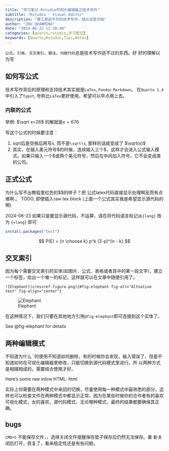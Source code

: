 ```yaml
---
title: "学习笔记-Rstudio可视化编辑器之技术写作"
subtitle: "Rstudio - Visual Editor"
description: "理工男逃不开的技术写作，就从这里开始"
author: "ZHU QUANMING"
date: "2024-06-22 12:30:40"
categories: [quarto,rstudio,学习笔记]
keywords: [Quarto,Rstudio,Tips,Notes]
---
```


`公式`、`引用`、`交叉索引`、`脚注`、`内嵌代码`总是技术写作逃不过的东西。好
好的理解以为写

## 如何写公式

技术写作背后的原理和支持技术其实就是`LaTex`, `Pandoc` `Markdown`。
在`Quarto 1.4`中引入了`Typst`, 号称比`LaTex`更好使用，希望可以早点用上去。

### 内联的公式

举例: $\sqrt x=26$ 的解就是$x=676$

写这个公式的时候要注意：

1.  sqrt后是空格后再写x, 而不是`\sqrt(x`, 那样的话就变成了 $\sqrt(x)$
2.  其实，在输入美元符号\$的时候，连续输入三个\$，这样才会进入公式输入模式。如果只输入一个\$或两个美元符号，然后在中间加入符号，它不会变成类的公司。

## 正式公式

为什么写不出教程里红色的\$\$的样子？把
公式latex代码直接显示处理啊反而有点难啊.。
TODO, 即使插入raw tex block (上面一个公式其实我是希望显示源代码的啊)

2024-06-23 如果只是要显示源代码，不运算，请在将代码语言标记从`{lang}` 改为 `{=lang}` 即可

```{=r}
{r eval=FALSE}
install.packages("test")
```
```r
install.packages("test")
```

```{=latex}
$$
P(E) = {n \choose k} p^k (2-p)^{n - k} 
$$ 
```

$$
P(E) = {n \choose k} p^k (2-p)^{n - k}
$$

## 交叉索引

因为每个需要交叉索引的实体(如图片、公式、表格或者其中的某一段文字)，建立一个标签，给出一个唯一的标记，这样就可以在文章中随便引用了。

`![Elephant](crossref-figure.png){#fig-elephant fig-alt="Altnative text" fig-align="center"}`

![Elephant](crossref-figure.png){#fig-elephant fig-alt="Altnative text" fig-align="center"}

在这种情况下，我们只要在其他地方引用`@fig-elephant`即可连接到这个实体了。

See @fig-elephant for details

## 两种编辑模式

不知道为什么\`\`的使用不知道如何删除，有的时候你会发现，输入错误了，但是不知道如何在可视化编辑器里修改，只能切换到源代码模式里进行。所
以两种方式是相辅相成的，需要结合使用才好。

Here's some raw inline HTML: <a>html</a>

实际上你需要在两种模式中来回的切换，尽量使用每一种模式中最熟悉的部分，这样也可以检查文件在两种模式中都显示正常，因为在某些时候你的合作者有的喜欢可视化模式，女的喜欢，源代码模式，无论哪种模式，最终的结果都要确保其正确。

## bugs

`CMD+S` 不能保存文件，，选择关闭文件提醒保存垫子保存后仍然无法保存。重
新关闭后打开，恢复了，看来稳定性还是有些问题。

